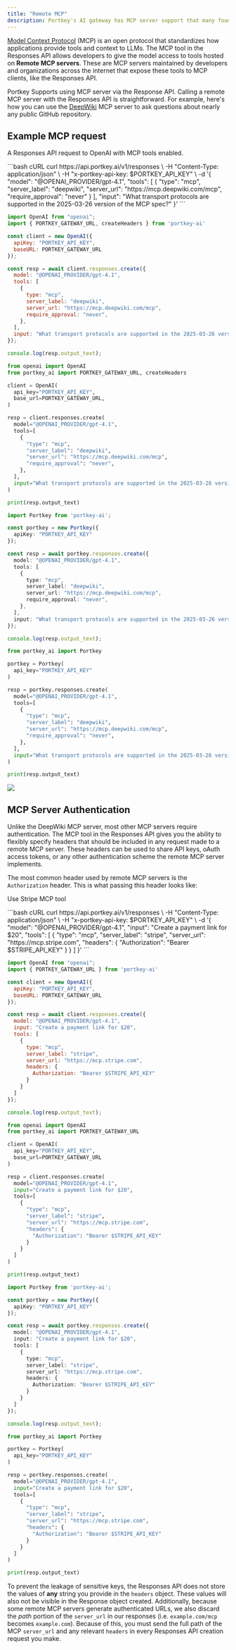 ```yaml
---
title: "Remote MCP"
description: Portkey's AI gateway has MCP server support that many foundational model providers offer.
---
```


[Model Context Protocol](https://modelcontextprotocol.io/introduction) (MCP) is an open protocol that standardizes how applications provide tools and context to LLMs. The MCP tool in the Responses API allows developers to give the model access to tools hosted on **Remote MCP servers**. These are MCP servers maintained by developers and organizations across the internet that expose these tools to MCP clients, like the Responses API.


Portkey Supports using MCP server via the Response API. Calling a remote MCP server with the Responses API is straightforward. For example, here's how you can use the [DeepWiki](https://deepwiki.com/) MCP server to ask questions about nearly any public GitHub repository.



Example MCP request
--------------


A Responses API request to OpenAI with MCP tools enabled.

<CodeGroup>
```bash cURL
curl https://api.portkey.ai/v1/responses \
  -H "Content-Type: application/json" \
  -H "x-portkey-api-key: $PORTKEY_API_KEY" \
  -d '{
    "model": "@OPENAI_PROVIDER/gpt-4.1",
    "tools": [
      {
        "type": "mcp",
        "server_label": "deepwiki",
        "server_url": "https://mcp.deepwiki.com/mcp",
        "require_approval": "never"
      }
    ],
    "input": "What transport protocols are supported in the 2025-03-26 version of the MCP spec?"
  }'
```

```javascript OpenAI Node SDK
import OpenAI from "openai";
import { PORTKEY_GATEWAY_URL, createHeaders } from 'portkey-ai'

const client = new OpenAI({
  apiKey: "PORTKEY_API_KEY",
  baseURL: PORTKEY_GATEWAY_URL
});

const resp = await client.responses.create({
  model: "@OPENAI_PROVIDER/gpt-4.1",
  tools: [
    {
      type: "mcp",
      server_label: "deepwiki",
      server_url: "https://mcp.deepwiki.com/mcp",
      require_approval: "never",
    },
  ],
  input: "What transport protocols are supported in the 2025-03-26 version of the MCP spec?",
});

console.log(resp.output_text);
```

```python OpenAI Python SDK
from openai import OpenAI
from portkey_ai import PORTKEY_GATEWAY_URL, createHeaders

client = OpenAI(
  api_key="PORTKEY_API_KEY",
  base_url=PORTKEY_GATEWAY_URL,
)

resp = client.responses.create(
  model="@OPENAI_PROVIDER/gpt-4.1",
  tools=[
    {
      "type": "mcp",
      "server_label": "deepwiki",
      "server_url": "https://mcp.deepwiki.com/mcp",
      "require_approval": "never",
    },
  ],
  input="What transport protocols are supported in the 2025-03-26 version of the MCP spec?",
)

print(resp.output_text)
```

```typescript Portkey Node SDK
import Portkey from 'portkey-ai';

const portkey = new Portkey({
  apiKey: "PORTKEY_API_KEY"
});

const resp = await portkey.responses.create({
  model: "@OPENAI_PROVIDER/gpt-4.1",
  tools: [
    {
      type: "mcp",
      server_label: "deepwiki",
      server_url: "https://mcp.deepwiki.com/mcp",
      require_approval: "never",
    },
  ],
  input: "What transport protocols are supported in the 2025-03-26 version of the MCP spec?",
});

console.log(resp.output_text);
```

```python Portkey Python SDK
from portkey_ai import Portkey

portkey = Portkey(
  api_key="PORTKEY_API_KEY"
)

resp = portkey.responses.create(
  model="@OPENAI_PROVIDER/gpt-4.1",
  tools=[
    {
      "type": "mcp",
      "server_label": "deepwiki",
      "server_url": "https://mcp.deepwiki.com/mcp",
      "require_approval": "never",
    },
  ],
  input="What transport protocols are supported in the 2025-03-26 version of the MCP spec?",
)

print(resp.output_text)
```
</CodeGroup>


<Frame caption="Example Log for the request on Portkey">
  <img src="/images/product/ai-gateway/mcp-remote-logs-image.png" />
</Frame>


MCP Server Authentication
--------------

Unlike the DeepWiki MCP server, most other MCP servers require authentication. The MCP tool in the Responses API gives you the ability to flexibly specify headers that should be included in any request made to a remote MCP server. These headers can be used to share API keys, oAuth access tokens, or any other authentication scheme the remote MCP server implements.

The most common header used by remote MCP servers is the `Authorization` header. This is what passing this header looks like:

Use Stripe MCP tool

<CodeGroup>
```bash cURL
curl https://api.portkey.ai/v1/responses \
  -H "Content-Type: application/json" \
  -H "x-portkey-api-key: $PORTKEY_API_KEY" \
  -d '{
    "model": "@OPENAI_PROVIDER/gpt-4.1",
    "input": "Create a payment link for $20",
    "tools": [
      {
        "type": "mcp",
        "server_label": "stripe",
        "server_url": "https://mcp.stripe.com",
        "headers": {
          "Authorization": "Bearer $STRIPE_API_KEY"
        }
      }
    ]
  }'
```

```javascript OpenAI Node SDK
import OpenAI from "openai";
import { PORTKEY_GATEWAY_URL } from 'portkey-ai'

const client = new OpenAI({
  apiKey: "PORTKEY_API_KEY",
  baseURL: PORTKEY_GATEWAY_URL
});

const resp = await client.responses.create({
  model: "@OPENAI_PROVIDER/gpt-4.1",
  input: "Create a payment link for $20",
  tools: [
    {
      type: "mcp",
      server_label: "stripe",
      server_url: "https://mcp.stripe.com",
      headers: {
        Authorization: "Bearer $STRIPE_API_KEY"
      }
    }
  ]
});

console.log(resp.output_text);
```

```python OpenAI Python SDK
from openai import OpenAI
from portkey_ai import PORTKEY_GATEWAY_URL

client = OpenAI(
  api_key="PORTKEY_API_KEY",
  base_url=PORTKEY_GATEWAY_URL
)

resp = client.responses.create(
  model="@OPENAI_PROVIDER/gpt-4.1",
  input="Create a payment link for $20",
  tools=[
    {
      "type": "mcp",
      "server_label": "stripe",
      "server_url": "https://mcp.stripe.com",
      "headers": {
        "Authorization": "Bearer $STRIPE_API_KEY"
      }
    }
  ]
)

print(resp.output_text)
```

```typescript Portkey Node SDK
import Portkey from 'portkey-ai';

const portkey = new Portkey({
  apiKey: "PORTKEY_API_KEY"
});

const resp = await portkey.responses.create({
  model: "@OPENAI_PROVIDER/gpt-4.1",
  input: "Create a payment link for $20",
  tools: [
    {
      type: "mcp",
      server_label: "stripe",
      server_url: "https://mcp.stripe.com",
      headers: {
        Authorization: "Bearer $STRIPE_API_KEY"
      }
    }
  ]
});

console.log(resp.output_text);
```

```python Portkey Python SDK
from portkey_ai import Portkey

portkey = Portkey(
  api_key="PORTKEY_API_KEY"
)

resp = portkey.responses.create(
  model="@OPENAI_PROVIDER/gpt-4.1",
  input="Create a payment link for $20",
  tools=[
    {
      "type": "mcp",
      "server_label": "stripe",
      "server_url": "https://mcp.stripe.com",
      "headers": {
        "Authorization": "Bearer $STRIPE_API_KEY"
      }
    }
  ]
)

print(resp.output_text)
```
</CodeGroup>

To prevent the leakage of sensitive keys, the Responses API does not store the values of **any** string you provide in the `headers` object. These values will also not be visible in the Response object created. Additionally, because some remote MCP servers generate authenticated URLs, we also discard the _path_ portion of the `server_url` in our responses (i.e. `example.com/mcp` becomes `example.com`). Because of this, you must send the full path of the MCP `server_url` and any relevant `headers` in every Responses API creation request you make.
